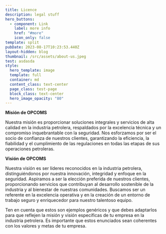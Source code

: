 ```yaml
---
title: Licence
description: legal stuff
hero_buttons:
  - component: Link
    label: more info
    href: "#more"
    icon_only: false
template: split
pubDate: 2023-08-17T10:23:53.440Z
layout-hidden: blog
thumbnail: /src/assets/about-us.jpeg
test: asdasda
style:
  hero_template: image
  template: full
  container: md
  content_class: text-center
  page_class: test-page
  block_class: text-center
  hero_image_opacity: "80"
---
```

**Misión de OPCOMS**

Nuestra misión es proporcionar soluciones integrales y servicios de alta calidad en la industria petrolera, respaldados por la excelencia técnica y un compromiso inquebrantable con la seguridad. Nos esforzamos por ser el socio de confianza de nuestros clientes, garantizando la eficiencia, la fiabilidad y el cumplimiento de las regulaciones en todas las etapas de sus operaciones petroleras.

**Visión de OPCOMS**

Nuestra visión es ser líderes reconocidos en la industria petrolera, distinguiéndonos por nuestra innovación, integridad y enfoque en la seguridad. Aspiramos a ser la elección preferida de nuestros clientes, proporcionando servicios que contribuyan al desarrollo sostenible de la industria y al bienestar de nuestras comunidades. Buscamos ser un referente en la excelencia operativa y en la creación de un entorno de trabajo seguro y enriquecedor para nuestro talentoso equipo.

Ten en cuenta que estos son ejemplos genéricos y que debes adaptarlos para que reflejen la misión y visión específicas de tu empresa en la industria petrolera. Es importante que estos enunciados sean coherentes con los valores y metas de tu empresa.
